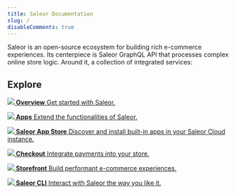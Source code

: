 ```yaml
---
title: Saleor Documentation
slug: /
disableComments: true
---
```



Saleor is an open-source ecosystem for building rich e-commerce experiences. Its centerpiece is Saleor GraphQL API that processes complex online store logic. Around it, a collection of integrated services:

<!-- ## Develop -->

## Explore

<CardGrid>

[**![](./assets/icons/getting-started.svg) Overview** Get started with Saleor.](overview/introduction.mdx)

[**![](./assets/icons/integrations.svg) Apps** Extend the functionalities of Saleor.](developer/extending/apps/index.mdx)

[**![](./assets/icons/catalogue.svg) Saleor App Store** Discover and install built-in apps in your Saleor Cloud instance.](developer/app-store/overview.mdx)

[**![](./assets/icons/payment-gateways.svg) Checkout** Integrate payments into your store.](https://github.com/saleor/react-storefront/blob/canary/apps/saleor-app-checkout/README.md)

[**![](./assets/icons/storefront.svg) Storefront** Build performant e-commerce experiences.](https://github.com/saleor/react-storefront)

[**![](./assets/icons/before-start.svg) Saleor CLI** Interact with Saleor the way you like it.](cli.mdx)

</CardGrid>
